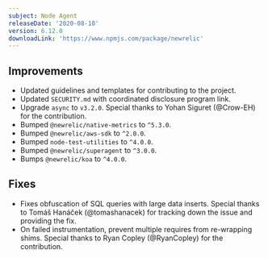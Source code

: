```yaml
---
subject: Node Agent
releaseDate: '2020-08-10'
version: 6.12.0
downloadLink: 'https://www.npmjs.com/package/newrelic'
---
```


## Improvements

* Updated guidelines and templates for contributing to the project.
* Updated `SECURITY.md` with coordinated disclosure program link.
* Upgrade `async` to `v3.2.0`. Special thanks to Yohan Siguret (@Crow-EH) for the contribution.
* Bumped `@newrelic/native-metrics` to `^5.3.0`.
* Bumped `@newrelic/aws-sdk` to `^2.0.0`.
* Bumped `node-test-utilities` to `^4.0.0`.
* Bumped `@newrelic/superagent` to `^3.0.0`.
* Bumps `@newrelic/koa` to `^4.0.0`.

## Fixes

* Fixes obfuscation of SQL queries with large data inserts. Special thanks to Tomáš Hanáček (@tomashanacek) for tracking down the issue and providing the fix.
* On failed instrumentation, prevent multiple requires from re-wrapping shims. Special thanks to Ryan Copley (@RyanCopley) for the contribution.

